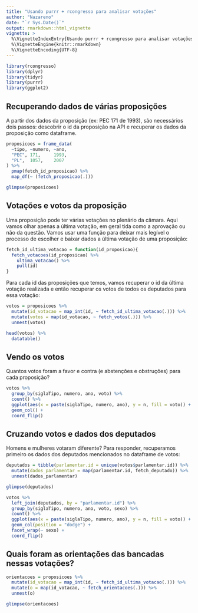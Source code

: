 ```yaml
---
title: "Usando purrr + rcongresso para analisar votações"
author: "Nazareno"
date: "`r Sys.Date()`"
output: rmarkdown::html_vignette
vignette: >
  %\VignetteIndexEntry{Usando purrr + rcongresso para analisar votações}
  %\VignetteEngine{knitr::rmarkdown}
  %\VignetteEncoding{UTF-8}
---
```


```r
library(rcongresso)
library(dplyr)
library(tidyr)
library(purrr)
library(ggplot2)
```

## Recuperando dados de várias proposições

A partir dos dados da proposição (ex: PEC 171 de 1993), são necessários dois passos: descobrir o id da proposição na API e recuperar os dados da proposição como dataframe.

```r
proposicoes = frame_data(
  ~tipo, ~numero, ~ano,
  "PEC", 171,     1993,
  "PL",  1057,    2007
) %>%
  pmap(fetch_id_proposicao) %>%
  map_df(~ (fetch_proposicao(.)))

glimpse(proposicoes)
```

## Votações e votos da proposição

Uma proposição pode ter várias votações no plenário da câmara. Aqui vamos olhar apenas a última votação, em geral tida como a aprovação ou não da questão. Vamos usar uma função para deixar mais legível o processo de escolher e baixar dados a última votação de uma proposição:

```r
fetch_id_ultima_votacao = function(id_proposicao){
  fetch_votacoes(id_proposicao) %>%
    ultima_votacao() %>%
    pull(id)
}
```

Para cada id das proposições que temos, vamos recuperar o id da última votação realizada e então recuperar os votos de todos os deputados para essa votação: 

```r
votos = proposicoes %>%
  mutate(id_votacao = map_int(id, ~ fetch_id_ultima_votacao(.))) %>%
  mutate(votos = map(id_votacao, ~ fetch_votos(.))) %>%
  unnest(votos)

head(votos) %>% 
  datatable()
```

##  Vendo os votos

Quantos votos foram a favor e contra (e abstenções e obstruções) para cada proposição?

```r
votos %>%
  group_by(siglaTipo, numero, ano, voto) %>%
  count() %>%
  ggplot(aes(x = paste(siglaTipo, numero, ano), y = n, fill = voto)) +
  geom_col() + 
  coord_flip()
```

## Cruzando votos e dados dos deputados

Homens e mulheres votaram diferente? Para responder, recuperamos primeiro os dados dos deputados mencionados no dataframe de votos:

```r
deputados = tibble(parlamentar.id = unique(votos$parlamentar.id)) %>% 
  mutate(dados_parlamentar = map(parlamentar.id, fetch_deputado)) %>% 
  unnest(dados_parlamentar)

glimpse(deputados)
```

```r
votos %>% 
  left_join(deputados, by = "parlamentar.id") %>% 
  group_by(siglaTipo, numero, ano, voto, sexo) %>%
  count() %>%
  ggplot(aes(x = paste(siglaTipo, numero, ano), y = n, fill = voto)) +
  geom_col(position = "dodge") + 
  facet_wrap(~ sexo) + 
  coord_flip()
```

## Quais foram as orientações das bancadas nessas votações? 

```r
orientacoes = proposicoes %>%
  mutate(id_votacao = map_int(id, ~ fetch_id_ultima_votacao(.))) %>%
  mutate(o = map(id_votacao, ~ fetch_orientacoes(.))) %>%
  unnest(o)

glimpse(orientacoes)
```

